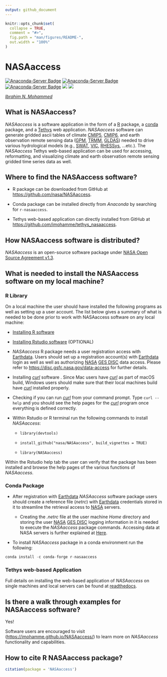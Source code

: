 ```yaml
---
output: github_document
---
```


<!-- README.md is generated from README.Rmd. Please edit that file -->

```r
knitr::opts_chunk$set(
  collapse = TRUE,
  comment = "#>",
  fig.path = "man/figures/README-",
  out.width = "100%"
)
```

# NASAaccess

<!-- badges: start -->

[![Anaconda-Server Badge](https://anaconda.org/conda-forge/r-nasaaccess/badges/version.svg)](https://anaconda.org/conda-forge/r-nasaaccess) [![Anaconda-Server Badge](https://anaconda.org/conda-forge/r-nasaaccess/badges/downloads.svg)](https://anaconda.org/conda-forge/r-nasaaccess) [![Anaconda-Server Badge](https://anaconda.org/conda-forge/r-nasaaccess/badges/platforms.svg)](https://anaconda.org/conda-forge/r-nasaaccess) [![](https://img.shields.io/readthedocs/nasaaccess?style=social)](https://nasaaccess.readthedocs.io/en/latest/index.html) [![](https://img.shields.io/github/stars/nasa/nasaaccess?style=social)](https://github.com/nasa/NASAaccess)

```{=html}
<!-- ![lifecycle](https://img.shields.io/badge/lifecycle-stable-sucess.svg?style=plastic&logo=appveyor)
<!-- ![GitHub Downloads](https://img.shields.io/github/downloads/nasa/NASAaccess/total?style=plastic)

<!-- badges: end -->
```
[*Ibrahim N. Mohammed*](https://science.gsfc.nasa.gov/sed/bio/ibrahim.mohammed "Ibrahim N. Mohammed")

## **What is NASAaccess?**

*NASAaccess* is a software application in the form of a [R](https://www.r-project.org/about.html) package, a [conda](https://docs.conda.io/en/latest/) package, and a [Tethys](https://www.tethysplatform.org/) web application. *NASAaccess* software can generate gridded ascii tables of climate [CMIP5](https://pcmdi.llnl.gov/mips/cmip5/ "Coupled Model Intercomparison Project Phase 5"), [CMIP6](https://pcmdi.llnl.gov/CMIP6/ "Coupled Model Intercomparison Project Phase 6"), and earth observation remote sensing data ([GPM](https://gpm.nasa.gov/data/directory "Global Precipitation Measurement"), [TRMM](https://gpm.nasa.gov/missions/trmm "Tropical Rainfall Measuring Mission"), [GLDAS](https://ldas.gsfc.nasa.gov/gldas "Global Land Data Assimilation System")) needed to drive various hydrological models (e.g., [SWAT](https://swat.tamu.edu/ "Soil & Water Assessment Tool"), [VIC](https://github.com/UW-Hydro/VIC "Variable Infiltration Capacity"), [RHESSys](https://github.com/RHESSys/RHESSys "The Regional Hydro-Ecological Simulation System"), ...etc.). The *NASAaccess* Tethys web-based application can be used for accessing, reformatting, and visualizing climate and earth observation remote sensing gridded time series data as well.

## **Where to find the NASAaccess software?**

-   R package can be downloaded from GitHub at <https://github.com/nasa/NASAaccess>.

-   Conda package can be installed directly from *Anaconda* by searching for `r-nasaaccess`.

-   Tethys web-based application can directly installed from GitHub at <https://github.com/imohamme/tethys_nasaaccess>.

## **How NASAaccess software is distributed?**

*NASAaccess* is an open-source software package under [NASA Open Source Agreement v1.3](https://opensource.org/license/nasa1-3-php/).

## **What is needed to install the NASAaccess software on my local machine?**

### **R Library**

On a local machine the user should have installed the following programs as well as setting up a user account. The list below gives a summary of what is needed to be done prior to work with NASAaccess software on any local machine:

-   [Installing R software](https://www.r-project.org/)

-   [Installing Rstudio software](https://posit.co/) (OPTIONAL)

-   *NASAaccess* R package needs a user registration access with [Earthdata](https://www.earthdata.nasa.gov/). Users should set up a registration account(s) with [Earthdata](https://www.earthdata.nasa.gov/) login as well as well as authorizing [NASA](https://www.nasa.gov/ "The National Aeronautics and Space Administration") [GES DISC](https://disc.gsfc.nasa.gov/) data access. Please refer to <https://disc.gsfc.nasa.gov/data-access> for further details.

-   Installing [*curl*](https://curl.se/) software . Since Mac users have [*curl*](https://curl.se/) as part of macOS build, Windows users should make sure that their local machines build have [*curl*](https://curl.se/) installed properly.

-   Checking if you can run [*curl*](https://curl.se/) from your command prompt. Type `curl --help` and you should see the help pages for the [*curl*](https://curl.se/) program once everything is defined correctly.

-   Within Rstudio or R terminal run the following commands to install *NASAaccess*:

    -   `library(devtools)`

    -   `install_github("nasa/NASAaccess", build_vignettes = TRUE)`

    -   `library(NASAaccess)`

Within the Rstudio help tab the user can verify that the package has been installed and browse the help pages of the various functions of *NASAaccess*.

### **Conda Package**

-   After registration with [Earthdata](https://www.earthdata.nasa.gov/) *NASAaccess* software package users should create a reference file (*netrc*) with [Earthdata](https://www.earthdata.nasa.gov/) credentials stored in it to streamline the retrieval access to [NASA](https://www.nasa.gov/ "The National Aeronautics and Space Administration") servers.

    -   Creating the *.netrc* file at the user machine *Home* directory and storing the user [NASA](https://www.nasa.gov/ "The National Aeronautics and Space Administration") [GES DISC](https://disc.gsfc.nasa.gov/) logging information in it is needed to execute the *NASAaccess* package commands. Accessing data at NASA servers is further explained at [Here](https://wiki.earthdata.nasa.gov/display/EL/How+To+Access+Data+With+cURL+And+Wget).
    
    
-   To install *NASAaccess* package in a conda environment run the following:

``` python
conda install -c conda-forge r-nasaaccess
```

### **Tethys web-based Application**

Full details on installing the web-based application of *NASAaccess* on single machines and local servers can be found at [readthedocs](https://nasaaccess.readthedocs.io/en/latest/nasaaccess_tethys.html).

## **Is there a walk through examples for NASAaccess software?**

Yes!

Software users are encouraged to visit (<https://imohamme.github.io/NASAaccess/>) to learn more on *NASAaccess* functionality and capabilities.

## **How to cite R NASAaccess package?**

```r
citation(package = 'NASAaccess')

```

